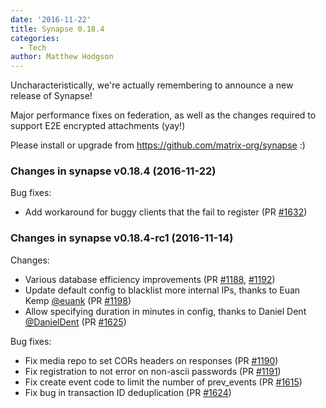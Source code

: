```yaml
---
date: '2016-11-22'
title: Synapse 0.18.4
categories:
  - Tech
author: Matthew Hodgson
---
```


Uncharacteristically, we're actually remembering to announce a new release of Synapse!

Major performance fixes on federation, as well as the changes required to support E2E encrypted attachments (yay!)

Please install or upgrade from <a href="https://github.com/matrix-org/synapse">https://github.com/matrix-org/synapse</a> :)
<div class="markdown-body">
<h3></h3>
<h3>Changes in synapse v0.18.4 (2016-11-22)</h3>
Bug fixes:
<ul>
 	<li>Add workaround for buggy clients that the fail to register (PR <a class="issue-link js-issue-link" href="https://github.com/matrix-org/synapse/pull/1632" data-url="https://github.com/matrix-org/synapse/issues/1632" data-id="190371942" data-error-text="Failed to load issue title" data-permission-text="Issue title is private">#1632</a>)</li>
</ul>
<h3>Changes in synapse v0.18.4-rc1 (2016-11-14)</h3>
Changes:
<ul>
 	<li>Various database efficiency improvements (PR <a class="issue-link js-issue-link" href="https://github.com/matrix-org/synapse/pull/1188" data-url="https://github.com/matrix-org/synapse/issues/1188" data-id="186341262" data-error-text="Failed to load issue title" data-permission-text="Issue title is private">#1188</a>, <a class="issue-link js-issue-link" href="https://github.com/matrix-org/synapse/pull/1192" data-url="https://github.com/matrix-org/synapse/issues/1192" data-id="187084488" data-error-text="Failed to load issue title" data-permission-text="Issue title is private">#1192</a>)</li>
 	<li>Update default config to blacklist more internal IPs, thanks to Euan Kemp <a class="user-mention" href="https://github.com/euank">@euank</a> (PR <a class="issue-link js-issue-link" href="https://github.com/matrix-org/synapse/pull/1198" data-url="https://github.com/matrix-org/synapse/issues/1198" data-id="187605325" data-error-text="Failed to load issue title" data-permission-text="Issue title is private">#1198</a>)</li>
 	<li>Allow specifying duration in minutes in config, thanks to Daniel Dent <a class="user-mention" href="https://github.com/DanielDent">@DanielDent</a> (PR <a class="issue-link js-issue-link" href="https://github.com/matrix-org/synapse/pull/1625" data-url="https://github.com/matrix-org/synapse/issues/1625" data-id="188899917" data-error-text="Failed to load issue title" data-permission-text="Issue title is private">#1625</a>)</li>
</ul>
Bug fixes:
<ul>
 	<li>Fix media repo to set CORs headers on responses (PR <a class="issue-link js-issue-link" href="https://github.com/matrix-org/synapse/pull/1190" data-url="https://github.com/matrix-org/synapse/issues/1190" data-id="186776121" data-error-text="Failed to load issue title" data-permission-text="Issue title is private">#1190</a>)</li>
 	<li>Fix registration to not error on non-ascii passwords (PR <a class="issue-link js-issue-link" href="https://github.com/matrix-org/synapse/pull/1191" data-url="https://github.com/matrix-org/synapse/issues/1191" data-id="187025542" data-error-text="Failed to load issue title" data-permission-text="Issue title is private">#1191</a>)</li>
 	<li>Fix create event code to limit the number of prev_events (PR <a class="issue-link js-issue-link" href="https://github.com/matrix-org/synapse/pull/1615" data-url="https://github.com/matrix-org/synapse/issues/1615" data-id="187962678" data-error-text="Failed to load issue title" data-permission-text="Issue title is private">#1615</a>)</li>
 	<li>Fix bug in transaction ID deduplication (PR <a class="issue-link js-issue-link" href="https://github.com/matrix-org/synapse/pull/1624" data-url="https://github.com/matrix-org/synapse/issues/1624" data-id="188782596" data-error-text="Failed to load issue title" data-permission-text="Issue title is private">#1624</a>)</li>
</ul>
</div>